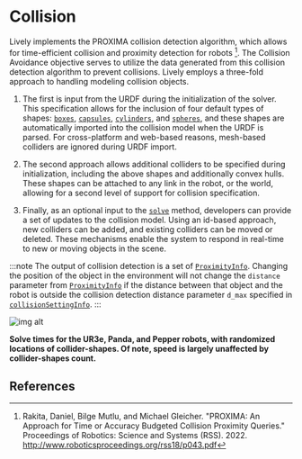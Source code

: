 # Collision



Lively implements the PROXIMA collision detection algorithm, which allows for time-efficient collision
and proximity detection for robots [^1]. The Collision Avoidance objective serves to utilize the data generated from this collision detection algorithm to prevent collisions. Lively employs a three-fold
approach to handling modeling collision objects. 

1. The first is input from the URDF during the initialization of the solver. This specification allows for the inclusion of four default types of shapes: [`boxes`](../API/Shapes/box),
[`capsules`](../API/Shapes/capsule), [`cylinders`](../API/Shapes/cylinder), and [`spheres`](../API/Shapes/sphere), and these shapes are automatically imported into the collision model when the URDF is parsed. For cross-platform and web-based reasons, mesh-based colliders are ignored during URDF import. 

2. The second approach allows additional
colliders to be specified during initialization, including the above
shapes and additionally convex hulls. These shapes can be attached
to any link in the robot, or the world, allowing for a second level
of support for collision specification. 

3. Finally, as an optional input
to the [`solve`](../API/Solver/Methods/solve) method, developers can provide a set of updates to
the collision model. Using an id-based approach, new colliders can
be added, and existing colliders can be moved or deleted. These
mechanisms enable the system to respond in real-time to new or
moving objects in the scene.

:::note
The output of collision detection is a set of [`ProximityInfo`](../API/Info/proximityInfo). 
Changing the position of the object in the environment will not change the `distance` parameter from [`ProximityInfo`](../API/Info/proximityInfo) if the distance between that object and the robot is outside the collision detection distance parameter `d_max` specified in [`collisionSettingInfo`](../API/Info/collisionSettingInfo).
:::

![img alt](/img/collisionGraph.png)

__Solve times for the UR3e, Panda, and Pepper robots,
with randomized locations of collider-shapes. Of
note, speed is largely unaffected by collider-shapes count.__

## References
[^1]:Rakita, Daniel, Bilge Mutlu, and Michael Gleicher. "PROXIMA: An Approach for Time or Accuracy Budgeted Collision Proximity Queries." Proceedings of Robotics: Science and Systems (RSS). 2022. http://www.roboticsproceedings.org/rss18/p043.pdf